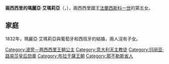 {{Multiple issues|
{{Expand language|1=en|time=2020-10-16T05:33:08+00:00}}
{{Unreferenced|time=2020-10-16T05:33:08+00:00}}
}}
{{Infobox royalty
| name         = 瑪麗亞·艾瑪莉亞
| image        = Princess Maria Amelia of Borbon-TwoSicilies.jpg
| birth_date   = {{birth date|1818|02|25|df=y}}
| birth_place  = [[波佐利|波佐利]]
| death_date   = {{death date and age|1857|11|06|1818|02|25|df=y}}
| death_place  = [[馬德里|馬德里]]
| burial_place = [[聖嘉勒聖殿_(那不勒斯)|聖嘉勒聖殿]]
| house        = [[波旁-兩西西里王朝|波旁-兩西西里王朝]]
| father       = [[弗朗切斯科一世_(兩西西里)|法蘭西斯科一世]]
| mother       = [[波旁的瑪麗亞·伊莎貝爾_(1789年－1848年)|西班牙的瑪麗亞·伊莎貝爾]]
| religion     = [[羅馬天主教|羅馬天主教]]
}}
'''兩西西里的瑪麗亞·艾瑪莉亞'''（{{lang-it|Maria Amalia di Borbone-Due Sicilie}}，{{bd|1818年|2月25日|1857年|11月6日}}），兩西西里國王[[弗朗切斯科一世_(兩西西里)|法蘭西斯科一世]]的第五女。

== 家庭 ==
1832年，瑪麗亞·艾瑪莉亞與葡萄牙和西班牙的{{le|塞巴斯蒂安·德·波旁-布拉干薩|Infante Sebastian of Portugal and Spain|塞巴斯蒂安王子}}結婚，兩人沒有子女。

[[Category:波旁－两西西里王朝公主|Category:波旁－两西西里王朝公主]]
[[Category:意大利天主教徒|Category:意大利天主教徒]]
[[Category:玛丽亚·路易莎皇后勋章|Category:玛丽亚·路易莎皇后勋章]]
[[Category:布拉干薩王朝|Category:布拉干薩王朝]]
[[Category:那不勒斯省人|Category:那不勒斯省人]]